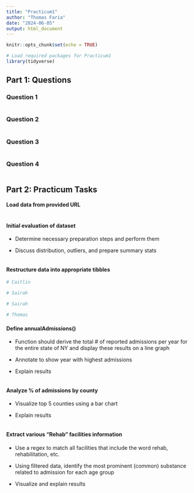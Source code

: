 ```yaml
---
title: "Practicum1"
author: "Thomas Faria"
date: "2024-06-05"
output: html_document
---
```


```r
knitr::opts_chunk$set(echo = TRUE)

# Load required packages for Practicum1
library(tidyverse)

```

## Part 1: Questions

### Question 1

```r

```

### Question 2

```r

```

### Question 3

```r

```

### Question 4

```r

```

## Part 2: Practicum Tasks

#### Load data from provided URL

```r

```

#### Initial evaluation of dataset

-   Determine necessary preparation steps and perform them

-   Discuss distribution, outliers, and prepare summary stats

```r

```

#### Restructure data into appropriate tibbles

```r
# Caitlin
```

```r
# Sairah
```

```r
# Sairah
```

```r
# Thomas
```

#### Define annualAdmissions()

-   Function should derive the total \# of reported admissions per year for the entire state of NY and display these results on a line graph

-   Annotate to show year with highest admissions

-   Explain results

```r

```

#### Analyze % of admissions by county

-   Visualize top 5 counties using a bar chart

-   Explain results

```r

```

#### Extract various "Rehab" facilities information

-   Use a regex to match all facilities that include the word rehab, rehabilitation, etc.

-   Using filtered data, identify the most prominent (common) substance related to admission for each age group

-   Visualize and explain results

```r

```
